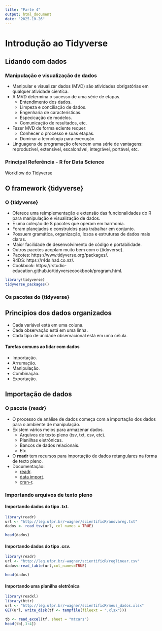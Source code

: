 ```yaml
---
title: "Parte 4"
output: html_document
date: "2025-10-26"
---
```


# Introdução ao Tidyverse

## Lidando com dados

### Manipulação e visualização de dados

- Manipular e visualizar dados (MVD) são atividades obrigatórias em qualquer atividade cientíca.
- A MVD determina o sucesso de uma série de etapas.
  - Entendimento dos dados.
  - Limpeza e conciliação de dados.
  - Engenharia de características.
  - Especicação de modelos.
  - Comunicação de resultados, etc.
- Fazer MVD de forma eciente requer:
  - Conhecer o processo e suas etapas.
  - Dominar a tecnologia para execução.
- Linguagens de programação oferecem uma série de vantagens: reproduzível, extensível, escalonável, integrável, portável, etc.

### Principal Referência - R for Data Science

[Workflow do Tidyverse](https://oliviergimenez.github.io/intro_tidyverse/#7)

## O framework {tidyverse}

### O {tidyverse}

- Oferece uma reimplementação e extensão das funcionalidades do R para manipulação e visualização de dados.
- É uma coleção de 8 pacotes que operam em harmonia.
- Foram planejados e construídos para trabalhar em conjunto.
- Possuem gramática, organização, losoa e estruturas de dados mais claras.
- Maior facilidade de desenvolvimento de código e portabilidade.
- Outros pacotes acoplam muito bem com o {tidyverse}.
- Pacotes: https://www.tidyverse.org/packages/.
- R4DS: https://r4ds.had.co.nz/.
- Cookbook: https://rstudio-education.github.io/tidyversecookbook/program.html.

```r
library(tidyverse)
tidyverse_packages()
```

### Os pacotes do {tidyverse}

## Princípios dos dados organizados

- Cada variável está em uma coluna.
- Cada observação está em uma linha.
- Cada tipo de unidade observacional está em uma célula.

#### Tarefas comuns ao lidar com dados

- Importação.
- Arrumação.
- Manipulação.
- Combinação.
- Exportação.


## Importação de dados

### O pacote {readr}

- O processo de análise de dados começa com a importação dos dados para o ambiente de manipulação.
- Existem vários meios para armazenar dados.
  - Arquivos de texto pleno (tsv, txt, csv, etc).
  - Planilhas eletrônicas.
  - Bancos de dados relacionais.
  - Etc.

- O **readr** tem recursos para importação de dados retangulares na forma de texto pleno.
- Documentação:
  - [readr](https://readr.tidyverse.org/).
  - [data import](https://r4ds.had.co.nz/data-import.html).
  - [cran-r](https://cran.r-project.org/package=readr).

### Importando arquivos de texto pleno

#### Importando dados do tipo .txt.

```r
library(readr)
url <- "http://leg.ufpr.br/~wagner/scientificR/anovareg.txt"
dados <- read_tsv(url, col_names = TRUE)

head(dados)

```

#### Importando dados do tipo .csv. 

```r
library(readr) 
url <- "http://leg.ufpr.br/~wagner/scientificR/reglinear.csv"
dados<-read_table(url,col_names=TRUE)

head(dados)

```

#### Importando uma planilha eletrônica

```r
library(readxl)
library(httr)
url <- "http://leg.ufpr.br/~wagner/scientificR/meus_dados.xlsx"
GET(url, write_disk(tf <- tempfile(fileext = ".xlsx")))

tb <- read_excel(tf, sheet = "mtcars")
head(tb[,1:4])
```



